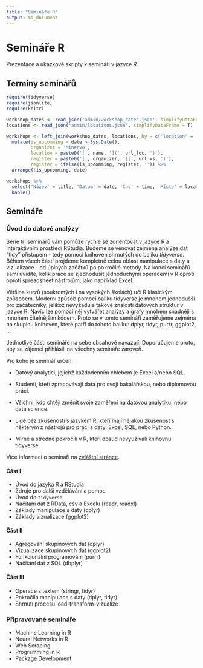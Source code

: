 ```yaml
---
title: "Semináře R"
output: md_document
---
```



# Semináře R
Prezentace a ukázkové skripty k semináři v jazyce R.

## Termíny seminářů

```r
require(tidyverse)
require(jsonlite)
require(knitr)

workshop_dates <- read_json('admin/workshop_dates.json', simplifyDataFrame = T)
locations <- read_json('admin/locations.json', simplifyDataFrame = T)

workshops <- left_join(workshop_dates, locations, by = c('location' = 'key'), suffix = c('_ws', '_loc')) %>% 
  mutate(is_upcomming = date > Sys.Date(),
         organizer = 'Minervo',
         location = paste0('[', name, '](', url_loc, ')'),
         register = paste0('[', organizer, '](', url_ws, ')'),
         register = ifelse(is_upcomming, register, '')) %>% 
  arrange(!is_upcomming, date)

workshops %>% 
  select('Název' = title, 'Datum' = date, 'Čas' = time, 'Místo' = location, 'Registrace' = register) %>% 
  kable()
```

## Semináře

### Úvod do datové analýzy

Série tří seminářů vám pomůže rychle se zorientovat v jazyce R a interaktivním prostředí RStudia. Budeme se věnovat zejména analýze dat "tidy" přístupem - tedy pomocí knihoven shrnutých do balíku *tidyverse*. Během všech částí projdeme kompletně celou oblast manipulace s daty a vizualizace - od úplných začátků po pokročilé metody. Na konci seminářů sami uvidíte, kolik práce se zjednodušit jednoduchými operacemi v R oproti oproti spreadsheet nástrojům, jako například Excel.

Většina kurzů (soukromých i na vysokých školách) učí R klasickým způsobem. Moderní způsob pomocí balíku tidyverse je mnohem jednodušší pro začátečníky, jelikož nevyžaduje takové znalosti datových struktur v jazyce R. Navíc lze pomocí něj vytvářet analýzy a grafy mnohem snadněji s mnohem čitelnějším kódem. Proto se v tomto semináři zaměřujeme zejména na skupinu knihoven, které patří do tohoto balíku: dplyr, tidyr, purrr, ggplot2, ...

Jednotlivé části semináře na sebe obsahově navazují. Doporučujeme proto, aby se zájemci přihlásili na všechny semináře zároveň.

Pro koho je seminář určen:

* Datový analytici, jejichž každodenním chlebem je Excel a/nebo SQL.
* Studenti, kteří zpracovávají data pro svoji bakalářskou, nebo diplomovou práci.
* Všichni, kdo chtějí změnit svoje zaměření na datovou analytiku, nebo data science.

* Lidé bez zkušeností s jazykem R, kteří mají nějakou zkušenost s některým z nástrojů pro práci s daty: Excel, SQL, nebo Python.
* Mírně a středně pokročilí v R, kteří dosud nevyužívali knihovnu tidyverse.

Více informací o semináři na [zvláštní stránce](https://github.com/jankislinger/r-workshops/tree/master/introduction).

#### Část I

* Úvod do jazyka R a RStudia
* Zdroje pro další vzdělávání a pomoc
* Úvod do `tidyverse`
* Načítání dat z RData, csv a Excelu (readr, readxl)
* Základy manipulace s daty (dplyr)
* Základy vizualizace (ggplot2)

#### Část II

* Agregování skupinových dat (dplyr)
* Vizualizace skupinových dat (ggplot2)
* Funkcionální programování (purrr)
* Načítání dat z SQL (dbplyr)

#### Část III

* Operace s textem (stringr, tidyr)
* Pokročilá manipulace s daty (dplyr, tidyr)
* Shrnutí procesu load-transform-vizualize

### Připravované semináře

* Machine Learning in R
* Neural Networks in R
* Web Scraping
* Programming in R
* Package Development
